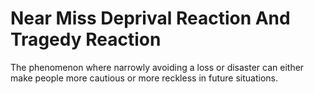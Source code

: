 # Near Miss Deprival Reaction And Tragedy Reaction

The phenomenon where narrowly avoiding a loss or disaster can either make people more cautious or more reckless in future situations.